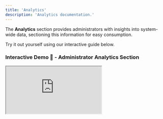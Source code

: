```yaml
---
title: 'Analytics'
description: 'Analytics documentation.'
---
```


The **Analytics** section provides administrators with insights into system-wide data, sectioning this information for easy consumption.&#x20;

Try it out yourself using our interactive guide below.&#x20;

### Interactive Demo 🚀 - Administrator Analytics Section

<iframe id="dr9607dcnr" src="https://app.guideflow.com/embed/dr9607dcnr" </iframe>